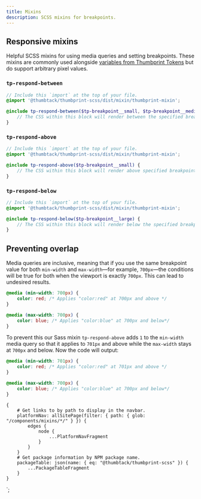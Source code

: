 ```yaml
---
title: Mixins
description: SCSS mixins for breakpoints.
---
```



<ComponentHeader data={props.data} />

## Responsive mixins

Helpful SCSS mixins for using media queries and setting breakpoints. These mixins are commonly used alongside [variables from Thumbprint Tokens](/tokens/) but do support arbitrary pixel values.

### `tp-respond-between`

```scss
// Include this `import` at the top of your file.
@import '@thumbtack/thumbprint-scss/dist/mixin/thumbprint-mixin';

@include tp-respond-between($tp-breakpoint__small, $tp-breakpoint__medium) {
    // The CSS within this block will render between the specified breakpoints.
}
```

### `tp-respond-above`

```scss
// Include this `import` at the top of your file.
@import '@thumbtack/thumbprint-scss/dist/mixin/thumbprint-mixin';

@include tp-respond-above($tp-breakpoint__small) {
    // The CSS within this block will render above specified breakpoint.
}
```

### `tp-respond-below`

```scss
// Include this `import` at the top of your file.
@import '@thumbtack/thumbprint-scss/dist/mixin/thumbprint-mixin';

@include tp-respond-below($tp-breakpoint__large) {
    // The CSS within this block will render below the specified breakpoint.
}
```

## Preventing overlap

Media queries are inclusive, meaning that if you use the same breakpoint value for both `min-width` and `max-width`—for example, `700px`—the conditions will be true for both when the viewport is exactly `700px`. This can lead to undesired results.

```scss
@media (min-width: 700px) {
    color: red; /* Applies "color:red" at 700px and above */
}

@media (max-width: 700px) {
    color: blue; /* Applies "color:blue" at 700px and below*/
}
```

To prevent this our Sass mixin `tp-respond-above` adds `1` to the `min-width` media query so that it applies to `701px` and above while the `max-width` stays at `700px` and below. Now the code will output:

```scss
@media (min-width: 701px) {
    color: red; /* Applies "color:red" at 701px and above */
}

@media (max-width: 700px) {
    color: blue; /* Applies "color:blue" at 700px and below*/
}
```

<ComponentFooter data={props.data} />

    {
        # Get links to by path to display in the navbar.
        platformNav: allSitePage(filter: { path: { glob: "/components/mixins/*/" } }) {
            edges {
                node {
                    ...PlatformNavFragment
                }
            }
        }
        # Get package information by NPM package name.
        packageTable: json(name: { eq: "@thumbtack/thumbprint-scss" }) {
            ...PackageTableFragment
        }
    }
`;
